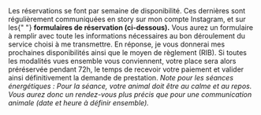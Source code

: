 
<section className="pt-8 text-center">
  Les réservations se font par semaine de disponibilité. Ces dernières sont
  régulièrement communiquées en story sur mon compte Instagram, et sur les{" "}
  <strong> formulaires de réservation (ci-dessous).</strong>
  <span className="flex justify-center my-4">
    <LiaFeatherAltSolid />
  </span>
  Vous aurez un formulaire à remplir avec toute les informations nécessaires au
  bon déroulement du service choisi à me transmettre. En réponse, je vous
  donnerai mes prochaines disponibilités ainsi que le moyen de règlement (RIB).
  <span className="flex justify-center my-4">
    <LiaFeatherAltSolid />
  </span>
  Si toutes les modalités vues ensemble vous conviennent, votre place sera alors
  préréservée pendant 72h, le temps de recevoir votre paiement et valider ainsi
  définitivement la demande de prestation.

  <span className="flex justify-center my-4">
    <LiaFeatherAltSolid />
  </span>
  <i>
    Note pour les séances énergétiques : Pour la séance, votre animal doit être
    au calme et au repos. Vous aurez donc un rendez-vous plus précis que pour
    une communication animale (date et heure à définir ensemble).
  </i>
</section>
